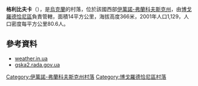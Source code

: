 {{coord|48|47|48|N|24|26|48|E|scale:30000|display=title}}

'''格利比夫卡'''（{{lang-uk|Глибівка}}），是[[烏克蘭|烏克蘭]]的村落，位於該國西部[[伊萬諾-弗蘭科夫斯克州|伊萬諾-弗蘭科夫斯克州]]，由[[博戈羅德恰尼區|博戈羅德恰尼區]]負責管轄，面積14平方公里，海拔高度366米，2001年人口1,129，人口密度每平方公里80.6人。

==參考資料==
*[http://weather.in.ua/ua/ivano-frankovskaja/5141 weather.in.ua] {{Wayback|url=http://weather.in.ua/ua/ivano-frankovskaja/5141 |date=20200918150457 }}
*[http://gska2.rada.gov.ua/pls/z7502/A005?rdat1=12.10.2010&rf7571=13174 gska2.rada.gov.ua]{{dead link|date=2018年3月 |bot=InternetArchiveBot |fix-attempted=yes }}

{{DEFAULTSORT:Глибівка}}
[[Category:伊萬諾-弗蘭科夫斯克州村落|Category:伊萬諾-弗蘭科夫斯克州村落]]
[[Category:博戈羅德恰尼區村落|Category:博戈羅德恰尼區村落]]


{{IvanoFrankivsk-geo-stub}}